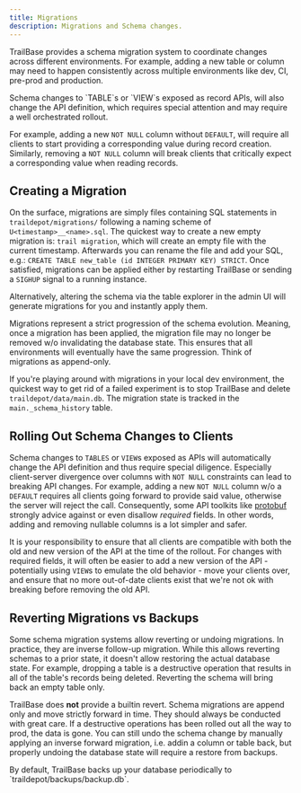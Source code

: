 ```yaml
---
title: Migrations
description: Migrations and Schema changes.
---
```



TrailBase provides a schema migration system to coordinate changes across
different environments.
For example, adding a new table or column may need to happen consistently
across multiple environments like dev, CI, pre-prod and production.

<Aside type="note" title="API Implications">
  Schema changes to `TABLE`s or `VIEW`s exposed as record APIs, will also
  change the API definition, which requires special attention and may require a
  well orchestrated rollout.

  For example, adding a new `NOT NULL` column without `DEFAULT`, will require
  all clients to start providing a corresponding value during record creation.
  Similarly, removing a `NOT NULL` column will break clients that critically
  expect a corresponding value when reading records.
</Aside>

## Creating a Migration

On the surface, migrations are simply files containing SQL statements in
`traildepot/migrations/` following a naming scheme of
`U<timestamp>__<name>.sql`.
The quickest way to create a new empty migration is: `trail migration`, which
will create an empty file with the current timestamp. Afterwards you can
rename the file and add your SQL, e.g.:
`CREATE TABLE new_table (id INTEGER PRIMARY KEY) STRICT`.
Once satisfied, migrations can be applied either by restarting TrailBase or
sending a `SIGHUP` signal to a running instance.

Alternatively, altering the schema via the table explorer in the admin UI will
generate migrations for you and instantly apply them.

<Aside type="note" title="Append Only">
  Migrations represent a strict progression of the schema evolution. Meaning,
  once a migration has been applied, the migration file may no longer be
  removed w/o invalidating the database state. This ensures that all
  environments will eventually have the same progression.
  Think of migrations as append-only.

  If you're playing around with migrations in your local dev environment, the
  quickest way to get rid of a failed experiment is to stop TrailBase and
  delete `traildepot/data/main.db`.
  The migration state is tracked in the `main._schema_history` table.
</Aside>

## Rolling Out Schema Changes to Clients

Schema changes to `TABLES` or `VIEW`s exposed as APIs will automatically change
the API definition and thus require special diligence.
Especially client-server divergence over columns with `NOT NULL` constraints
can lead to breaking API changes.
For example, adding a new `NOT NULL` column w/o a `DEFAULT` requires all
clients going forward to provide said value, otherwise the server will reject
the call.
Consequently, some API toolkits like
[protobuf](https://protobuf.dev/best-practices/dos-donts/#add-required)
strongly advice against or even disallow *required* fields.
In other words, adding and removing nullable columns is a lot simpler and
safer.

It is your responsibility to ensure that all clients are compatible with both
the old and new version of the API at the time of the rollout.
For changes with required fields, it will often be easier to add a new version
of the API - potentially using `VIEW`s to emulate the old behavior - move your
clients over, and ensure that no more out-of-date clients exist that we're not
ok with breaking before removing the old API.


## Reverting Migrations vs Backups

Some schema migration systems allow reverting or undoing migrations. In
practice, they are inverse follow-up migration. While this allows reverting
schemas to a prior state, it doesn't allow restoring the actual database state.
For example, dropping a table is a destructive operation that results in all of
the table's records being deleted.
Reverting the schema will bring back an empty table only.

TrailBase does **not** provide a builtin revert. Schema migrations are append
only and move strictly forward in time.
They should always be conducted with great care.
If a destructive operations has been rolled out all the way to prod, the data
is gone. You can still undo the schema change by manually applying an inverse
forward migration, i.e. addin a column or table back, but properly undoing the
database state will require a restore from backups.

<Aside type="note" title="Backups">
  By default, TrailBase backs up your database periodically to
  `traildepot/backups/backup.db`.
</Aside>
